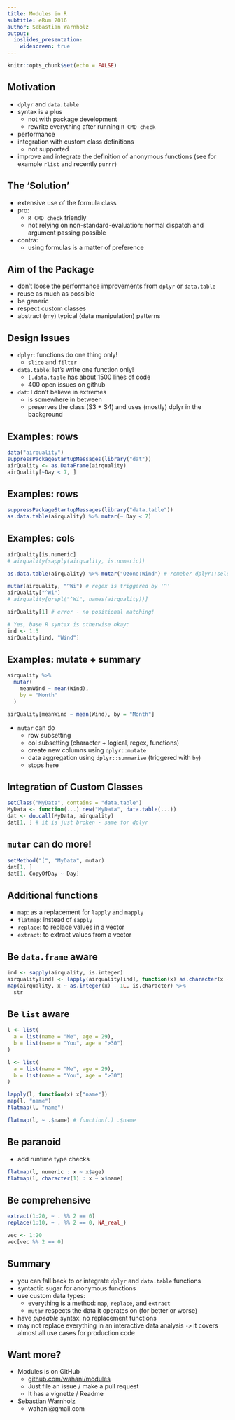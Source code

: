 ```yaml
---
title: Modules in R
subtitle: eRum 2016
author: Sebastian Warnholz
output: 
  ioslides_presentation:
    widescreen: true
---
```


```r
knitr::opts_chunk$set(echo = FALSE)
```


## Motivation

  - `dplyr` and `data.table`
  - syntax is a plus
      - not with package development
      - rewrite everything after running `R CMD check`
  - performance
  - integration with custom class definitions
      - not supported
  - improve and integrate the definition of anonymous functions (see for example `rlist` and recently `purrr`)


## The 'Solution'

  - extensive use of the formula class
  - pro: 
      - `R CMD check` friendly
      - not relying on non-standard-evaluation: normal dispatch and argument
      passing possible
  - contra:
      - using formulas is a matter of preference


## Aim of the Package

  - don't loose the performance improvements from `dplyr` or `data.table`
  - reuse as much as possible
  - be generic
  - respect custom classes
  - abstract (my) typical (data manipulation) patterns


## Design Issues

  - `dplyr`: functions do one thing only!
      - `slice` and `filter`
  - `data.table`: let's write one function only!
      - `[.data.table` has about 1500 lines of code
      - 400 open issues on github
  - `dat`: I don't believe in extremes
      - is somewhere in between
      - preserves the class (S3 + S4) and uses (mostly) dplyr in the background


## Examples: rows

```r
data("airquality")
suppressPackageStartupMessages(library("dat"))
airQuality <- as.DataFrame(airquality)
airQuality[~Day < 7, ]
```


## Examples: rows

```r
suppressPackageStartupMessages(library("data.table"))
as.data.table(airquality) %>% mutar(~ Day < 7)
```


## Examples: cols

```r
airQuality[is.numeric]
# airquality(sapply(airquality, is.numeric))

as.data.table(airquality) %>% mutar("Ozone:Wind") # remeber dplyr::select

mutar(airquality, "^Wi") # regex is triggered by '^'
airQuality["^Wi"]
# airquality[grepl("^Wi", names(airquality))]

airQuality[1] # error - no positional matching!

# Yes, base R syntax is otherwise okay:
ind <- 1:5
airQuality[ind, "Wind"]
```


## Examples: mutate + summary

```r
airquality %>%
  mutar(
    meanWind ~ mean(Wind), 
    by = "Month"
  )

airQuality[meanWind ~ mean(Wind), by = "Month"]
```

- `mutar` can do
    - row subsetting
    - col subsetting (character + logical, regex, functions)
    - create new columns using `dplyr::mutate`
    - data aggregation using `dplyr::summarise` (triggered with `by`)
    - stops here


## Integration of Custom Classes

```r
setClass("MyData", contains = "data.table")
MyData <- function(...) new("MyData", data.table(...))
dat <- do.call(MyData, airquality)
dat[1, ] # it is just broken - same for dplyr
```


## `mutar` can do more!

```r
setMethod("[", "MyData", mutar)
dat[1, ]
dat[1, CopyOfDay ~ Day]
```


## Additional functions

- `map`: as a replacement for `lapply` and `mapply`
- `flatmap`: instead of `sapply`
- `replace`: to replace values in a vector
- `extract`: to extract values from a vector


## Be `data.frame` aware

```r
ind <- sapply(airquality, is.integer)
airquality[ind] <- lapply(airquality[ind], function(x) as.character(x + 1))
map(airquality, x ~ as.integer(x) - 1L, is.character) %>%
  str
```


## Be `list` aware

```r
l <- list(
  a = list(name = "Me", age = 29),
  b = list(name = "You", age = ">30")
)
```

```r
l <- list(
  a = list(name = "Me", age = 29),
  b = list(name = "You", age = ">30")
)

lapply(l, function(x) x["name"])
map(l, "name")
flatmap(l, "name")
```

```r
flatmap(l, ~ .$name) # function(.) .$name
```


## Be paranoid  

- add runtime type checks

```r
flatmap(l, numeric : x ~ x$age)
flatmap(l, character(1) : x ~ x$name)
```


## Be comprehensive

```r
extract(1:20, ~ . %% 2 == 0)
replace(1:10, ~ . %% 2 == 0, NA_real_)

vec <- 1:20
vec[vec %% 2 == 0]
```


## Summary

- you can fall back to or integrate `dplyr` and `data.table` functions
- syntactic sugar for anonymous functions
- use custom data types:
    - everything is a method: `map`, `replace`, and `extract`
    - `mutar` respects the data it operates on (for better or worse)
- have *pipeable* syntax: no replacement functions
- may not replace everything in an interactive data analysis `->` it covers
almost all use cases for production code


## Want more?

- Modules is on GitHub
    - [github.com/wahani/modules](https://www.github.com/wahani/modules)
    - Just file an issue / make a pull request
    - It has a vignette / Readme

- Sebastian Warnholz
    - wahani@gmail.com
